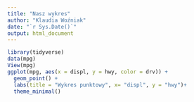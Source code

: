 ```yaml
---
title: "Nasz wykres"
author: "Klaudia Woźniak"
date: "`r Sys.Date()`"
output: html_document
---
```

```r
library(tidyverse)
data(mpg) 
View(mpg)
ggplot(mpg, aes(x = displ, y = hwy, color = drv)) +
  geom_point() + 
  labs(title = "Wykres punktowy", x= "displ", y = "hwy")+
  theme_minimal()
```

